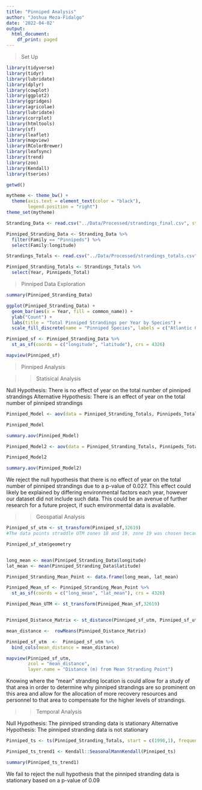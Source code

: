 ```yaml
---
title: "Pinniped Analysis"
author: "Joshua Meza-Fidalgo"
date: '2022-04-02'
output:
  html_document:
    df_print: paged
---
```

>Set Up

```r
library(tidyverse)
library(tidyr)
library(lubridate)
library(dplyr)
library(cowplot)
library(ggplot2)
library(ggridges)
library(agricolae)
library(lubridate)
library(corrplot)
library(htmltools)
library(sf)
library(leaflet)
library(mapview)
library(RColorBrewer)
library(leafsync)
library(trend)
library(zoo)
library(Kendall)
library(tseries)

getwd()

mytheme <- theme_bw() +
  theme(axis.text = element_text(color = "black"), 
        legend.position = "right")
theme_set(mytheme)
```


```r
Stranding_Data <- read.csv("../Data/Processed/strandings_final.csv", stringsAsFactors = TRUE)

Pinniped_Stranding_Data <- Stranding_Data %>%
  filter(Family == "Pinnipeds") %>%
  select(Family:longitude)

Strandings_Totals <- read.csv("../Data/Processed/strandings_totals.csv", stringsAsFactors = TRUE)

Pinniped_Stranding_Totals <- Strandings_Totals %>%
  select(Year, Pinnipeds_Total)
```


>Pinniped Data Exploration

```r
summary(Pinniped_Stranding_Data)

ggplot(Pinniped_Stranding_Data) +
  geom_bar(aes(x = Year, fill = common_name)) +
  ylab("Count") +
  labs(title = "Total Pinniped Strandings per Year by Species") + 
  scale_fill_discrete(name = "Pinniped Species", labels = c("Atlantic Gray Seal", "Harbor Seal", "Harp Seal", "Hooded Seal", "Unidentified Pinniped"))
```

```r
Pinniped_sf <- Pinniped_Stranding_Data %>%
  st_as_sf(coords = c("longitude", "latitude"), crs = 4326)

mapview(Pinniped_sf)
```



>Pinniped Analysis


>>Statisical Analysis

Null Hypothesis: There is no effect of year on the total number of pinniped strandings
Alternative Hypothesis: There is an effect of year on the total number of pinniped strandings

```r
Pinniped_Model <- aov(data = Pinniped_Stranding_Totals, Pinnipeds_Total ~ Year)

Pinniped_Model

summary.aov(Pinniped_Model)

Pinniped_Model2 <- aov(data = Pinniped_Stranding_Totals, Pinnipeds_Total ~ factor(Year))

Pinniped_Model2

summary.aov(Pinniped_Model2)
```

We reject the null hypothesis that there is no effect of year on the total number of pinniped strandings due to a p-value of 0.027.  This  effect could likely be explained by differing environmental factors each year, however our dataset did not include such data.  This could be an avenue of further research for a future project, if such environmental data is available.    


>>Geospatial Analysis

```r
Pinniped_sf_utm <- st_transform(Pinniped_sf,32619)
#The data points straddle UTM zones 18 and 19, zone 19 was chosen because that is where the greatest concentration of points seems to be located.

Pinniped_sf_utm$geometry


long_mean <- mean(Pinniped_Stranding_Data$longitude)
lat_mean <- mean(Pinniped_Stranding_Data$latitude)

Pinniped_Stranding_Mean_Point <- data.frame(long_mean, lat_mean)

Pinniped_Mean_sf <- Pinniped_Stranding_Mean_Point %>%
  st_as_sf(coords = c("long_mean", "lat_mean"), crs = 4326)

Pinniped_Mean_UTM <- st_transform(Pinniped_Mean_sf,32619)


Pinniped_Distance_Matrix <- st_distance(Pinniped_sf_utm, Pinniped_sf_utm, pairwise = T)

mean_distance <-  rowMeans(Pinniped_Distance_Matrix)

Pinniped_sf_utm  <-  Pinniped_sf_utm %>% 
  bind_cols(mean_distance = mean_distance)
```

```r
mapview(Pinniped_sf_utm, 
        zcol = "mean_distance",
        layer.name = "Distance (m) from Mean Stranding Point")
```

Knowing where the "mean" stranding location is could allow for a study of that area in order to determine why pinniped strandings are so prominent on this area and allow for the allocation of more recovery resources and personnel to that area to compensate for the higher levels of strandings. 


>>Temporal Analysis

Null Hypothesis: The pinniped stranding data is stationary
Alternative Hypothesis: The pinniped stranding data is not stationary

```r
Pinniped_ts <- ts(Pinniped_Stranding_Totals, start = c(1990,1), frequency = 1)

Pinniped_ts_trend1 <- Kendall::SeasonalMannKendall(Pinniped_ts)

summary(Pinniped_ts_trend1)
```

We fail to reject the null hypothesis that the pinniped stranding data is stationary based on a p-value of 0.09



